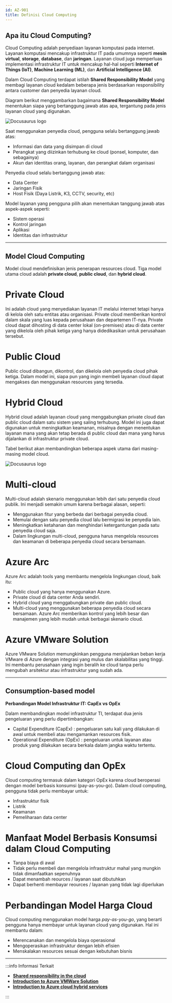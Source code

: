 ```yaml
---
id: AZ-901
title: Definisi Cloud Computing
---
```


## Apa itu Cloud Computing? 

Cloud Computing adalah penyediaan layanan komputasi pada internet. Layanan komputasi mencakup infrastruktur IT pada umumnya seperti **mesin virtual**, **storage**, **database**, dan **jaringan**. 
Layanan cloud juga memperluas implementasi infrastruktur IT untuk mencakup hal-hal seperti **Internet of Things (IoT)**, **Machine Learning (ML)**, dan **Artificial Intelligence (AI)**.

Dalam Cloud Computing terdapat istilah **Shared Responsibility Model** yang membagi layanan cloud kedalam beberapa jenis berdasarkan responsibility antara customer dan penyedia layanan cloud.

Diagram berikut menggambarkan bagaimana **Shared Responsibility Model** menentukan siapa yang bertanggung jawab atas apa, tergantung pada jenis layanan cloud yang digunakan.

![Docusaurus logo](/img/az900/1.png)

Saat menggunakan penyedia cloud, pengguna selalu bertanggung jawab atas:
- Informasi dan data yang disimpan di cloud
- Perangkat yang diizinkan terhubung ke cloud (ponsel, komputer, dan sebagainya)
- Akun dan identitas orang, layanan, dan perangkat dalam organisasi

Penyedia cloud selalu bertanggung jawab atas:
- Data Center
- Jaringan Fisik 
- Host Fisik (Daya Listrik, K3, CCTV, security, etc)

Model layanan yang pengguna pilih akan menentukan tanggung jawab atas aspek-aspek seperti:
- Sistem operasi
- Kontrol jaringan
- Aplikasi
- Identitas dan infrastruktur

---------------------------------------------------------------------------------------------------------------------------------------------------

## Model Cloud Computing
Model cloud mendefinisikan jenis penerapan resources cloud. Tiga model utama cloud adalah **private cloud**, **public cloud**, dan **hybrid cloud**.

# Private Cloud
Ini adalah cloud yang menyediakan layanan IT melalui internet tetapi hanya di kelola oleh satu entitas atau organisasi. 
Private cloud memberikan kontrol dalam skala yang luas kepada perusahaan dan departemen IT-nya. 
Private cloud dapat dihosting di data center lokal (on-premises) atau di data center yang dikelola oleh pihak ketiga yang hanya didedikasikan untuk perusahaan tersebut.

# Public Cloud
Public cloud dibangun, dikontrol, dan dikelola oleh penyedia cloud pihak ketiga. 
Dalam model ini, siapa pun yang ingin membeli layanan cloud dapat mengakses dan menggunakan resources yang tersedia.

# Hybrid Cloud
Hybrid cloud adalah layanan cloud yang menggabungkan private cloud dan public cloud dalam satu sistem yang saling terhubung. 
Model ini juga dapat digunakan untuk meningkatkan keamanan, misalnya dengan menentukan layanan mana yang akan tetap berada di public cloud dan mana yang harus 
dijalankan di infrastruktur private cloud.

Tabel berikut akan membandingkan beberapa aspek utama dari masing-masing model cloud.

![Docusaurus logo](/img/az900/2.png)

# Multi-cloud
Multi-cloud adalah skenario menggunakan lebih dari satu penyedia cloud publik. Ini menjadi semakin umum karena berbagai alasan, seperti:
- Menggunakan fitur yang berbeda dari berbagai penyedia cloud.
- Memulai dengan satu penyedia cloud lalu bermigrasi ke penyedia lain.
- Meningkatkan ketahanan dan menghindari ketergantungan pada satu penyedia cloud saja.
- Dalam lingkungan multi-cloud, pengguna harus mengelola resources dan keamanan di beberapa penyedia cloud secara bersamaan.

# Azure Arc
Azure Arc adalah tools yang membantu mengelola lingkungan cloud, baik itu:
- Public cloud yang hanya menggunakan Azure.
- Private cloud di data center Anda sendiri.
- Hybrid cloud yang menggabungkan private dan public cloud.
- Multi-cloud yang menggunakan beberapa penyedia cloud secara bersamaan.
Azure Arc memberikan kontrol yang lebih besar dan manajemen yang lebih mudah untuk berbagai skenario cloud.

# Azure VMware Solution 
Azure VMware Solution memungkinkan pengguna menjalankan beban kerja VMware di Azure dengan integrasi yang mulus dan skalabilitas yang tinggi.
Ini membantu perusahaan yang ingin beralih ke cloud tanpa perlu mengubah arsitektur atau infrastruktur yang sudah ada.

---------------------------------------------------------------------------------------------------------------------------------------------------

## Consumption-based model

**Perbandingan Model Infrastruktur IT: CapEx vs OpEx**

Dalam membandingkan model infrastruktur TI, terdapat dua jenis pengeluaran yang perlu dipertimbangkan:
- Capital Expenditure (CapEx) : pengeluaran satu kali yang dilakukan di awal untuk membeli atau mengamankan resources fisik. 
- Operational Expenditure (OpEx) : pengeluaran untuk layanan atau produk yang dilakukan secara berkala dalam jangka waktu tertentu.

# Cloud Computing dan OpEx
Cloud computing termasuk dalam kategori OpEx karena cloud beroperasi dengan model berbasis konsumsi (pay-as-you-go). Dalam cloud computing, pengguna tidak perlu membayar untuk:
- Infrastruktur fisik
- Listrik
- Keamanan
- Pemeliharaan data center

# Manfaat Model Berbasis Konsumsi dalam Cloud Computing
- Tanpa biaya di awal
- Tidak perlu membeli dan mengelola infrastruktur mahal yang mungkin tidak dimanfaatkan sepenuhnya
- Dapat menambah reources / layanan saat dibutuhkan
- Dapat berhenti membayar reources / layanan yang tidak lagi diperlukan

# Perbandingan Model Harga Cloud
Cloud computing menggunakan model harga *pay-as-you-go*, yang berarti pengguna hanya membayar untuk layanan cloud yang digunakan. Hal ini membantu dalam:
- Merencanakan dan mengelola biaya operasional
- Mengoperasikan infrastruktur dengan lebih efisien
- Menskalakan resources sesuai dengan kebutuhan bisnis

---------------------------------------------------------------------------------------------------------------------------------------------------

:::info Informasi Terkait
- [**Shared responsibility in the cloud**](https://learn.microsoft.com/en-us/azure/security/fundamentals/shared-responsibility)
- [**Introduction to Azure VMWare Solution**](https://learn.microsoft.com/en-us/learn/modules/intro-azure-vmware-solution/)
- [**Introduction to Azure cloud hybrid services**](https://learn.microsoft.com/en-us/learn/modules/intro-to-azure-hybrid-services/)

:::